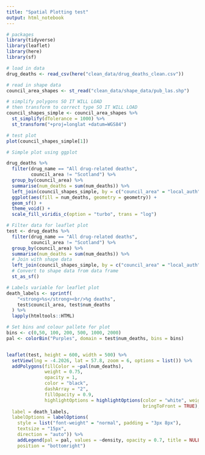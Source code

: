 ```yaml
---
title: "Spatial Plotting test"
output: html_notebook
---
```


```r
# packages
library(tidyverse)
library(leaflet)
library(here)
library(sf)
```


```r
# load in data
drug_deaths <- read_csv(here("clean_data/drug_deaths_clean.csv"))
```

```r
# read in shape data
council_area_shapes <- st_read("clean_data/shape_data/pub_las.shp")

# simplify polygons SO IT WILL LOAD 
# then transform to correct type SO IT WILL LOAD
council_shapes_simple <- council_area_shapes %>% 
  st_simplify(dTolerance = 1000) %>%
  st_transform("+proj=longlat +datum=WGS84")

```

```r
# test plot
plot(council_shapes_simple[1])
```

```r
# Simple plot using ggplot

drug_deaths %>%
  filter(drug_name == "All drug-related deaths",
         council_area != "Scotland") %>%
  group_by(council_area) %>%
  summarise(num_deaths = sum(num_deaths)) %>%
  left_join(council_shapes_simple, by = c("council_area" = "local_auth")) %>%
  ggplot(aes(fill = num_deaths, geometry = geometry)) +
  geom_sf() +
  theme_void() +
  scale_fill_viridis_c(option = "turbo", trans = "log")
```

```r
# Filter data for leaflet plot
test <- drug_deaths %>%
  filter(drug_name == "All drug-related deaths",
         council_area != "Scotland") %>%
  group_by(council_area) %>%
  summarise(num_deaths = sum(num_deaths)) %>%
  # Join with shape data
  left_join(council_shapes_simple, by = c("council_area" = "local_auth")) %>%
  # Convert to shape data from data frame
  st_as_sf()

# Labels variable for leaflet plot
death_labels <- sprintf(
    "<strong>%s</strong><br/>%g deaths",
    test$council_area, test$num_deaths
  ) %>% 
  lapply(htmltools::HTML)

# Set bins and colour pallete for plot
bins <- c(0,50, 100, 200, 500, 1000, 2000)
pal <- colorBin("Purples", domain = test$num_deaths, bins = bins)


leaflet(test, height = 600, width = 500) %>%
  setView(lng = -4.2026, lat = 57.8, zoom = 6, options = list()) %>%
  addPolygons(fillColor = ~pal(num_deaths),
              weight = 0.75,
              opacity = 1,
              color = "black",
              dashArray = "2",
              fillOpacity = 0.9,
              highlightOptions = highlightOptions(color = "white", weight = 2,
                                                  bringToFront = TRUE),
  label = death_labels,
  labelOptions = labelOptions(
    style = list("font-weight" = "normal", padding = "3px 8px"),
    textsize = "15px",
    direction = "auto")) %>%
    addLegend(pal = pal, values = ~density, opacity = 0.7, title = NULL,
    position = "bottomright")
    
```

